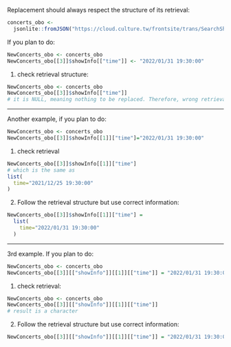 
Replacement should always respect the structure of its retrieval:

```r
concerts_obo <-
  jsonlite::fromJSON("https://cloud.culture.tw/frontsite/trans/SearchShowAction.do?method=doFindTypeJ&category=17", simplifyDataFrame = F)

```

If you plan to do:
```r
NewConcerts_obo <- concerts_obo
NewConcerts_obo[[3]]$showInfo[["time"]] <- "2022/01/31 19:30:00"
```

1. check retrieval structure:
```r
NewConcerts_obo <- concerts_obo
NewConcerts_obo[[3]]$showInfo[["time"]]
# it is NULL, meaning nothing to be replaced. Therefore, wrong retrieval. 
```

***

Another example, if you plan to do:
```r
NewConcerts_obo <- concerts_obo
NewConcerts_obo[[3]]$showInfo[[1]]["time"]="2022/01/31 19:30:00"
```

1. check retrieval
```r
NewConcerts_obo[[3]]$showInfo[[1]]["time"]
# which is the same as
list(
  time="2021/12/25 19:30:00"
)
```

2. Follow the retrieval structure but use correct information:
```r
NewConcerts_obo[[3]]$showInfo[[1]]["time"] = 
  list(
    time="2022/01/31 19:30:00"
  )
```

***
3rd example. If you plan to do:

```r
NewConcerts_obo <- concerts_obo
NewConcerts_obo[[3]][["showInfo"]][[1]][["time"]] = "2022/01/31 19:30:00"
```

1. check retrieval:
```r
NewConcerts_obo <- concerts_obo
NewConcerts_obo[[3]][["showInfo"]][[1]][["time"]]
# result is a character
```

2. Follow the retrieval structure but use correct information:  
```r
NewConcerts_obo[[3]][["showInfo"]][[1]][["time"]] = "2022/01/31 19:30:00"
```

